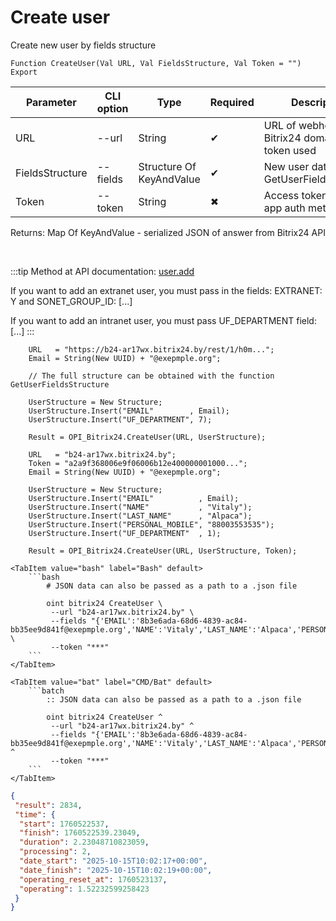 ﻿---
sidebar_position: 3
description: Create user and other functions to work with Bitrix24 in the Open Integration Package, a free open-source integration library for 1C:Enterprise 8, OneScript and CLI
keywords: [1C, 1С, 1С:Enterprise, 1С:Enterprise 8.3, API, Integration, Services, Exchange, OneScript, CLI, Bitrix24]
---


# Create user
 Create new user by fields structure



`Function CreateUser(Val URL, Val FieldsStructure, Val Token = "") Export`

  | Parameter | CLI option | Type | Required | Description |
  |-|-|-|-|-|
  | URL | --url | String | &#x2714; | URL of webhook or a Bitrix24 domain, when token used |
  | FieldsStructure | --fields | Structure Of KeyAndValue | &#x2714; | New user data. See. GetUserFieldsStructure |
  | Token | --token | String | &#x2716; | Access token, when app auth method used |

  
  Returns:  Map Of KeyAndValue - serialized JSON of answer from Bitrix24 API

<br/>

:::tip
Method at API documentation: [user.add](https://dev.1c-bitrix.ru/rest_help/users/user_add.php)

If you want to add an extranet user, you must pass in the fields: EXTRANET: Y and SONET_GROUP_ID: [...]

If you want to add an intranet user, you must pass UF_DEPARTMENT field: [...]
:::
<br/>


```bsl title="1C:Enterprise/OneScript code example"
    URL   = "https://b24-ar17wx.bitrix24.by/rest/1/h0m...";
    Email = String(New UUID) + "@exepmple.org";

    // The full structure can be obtained with the function GetUserFieldsStructure

    UserStructure = New Structure;
    UserStructure.Insert("EMAIL"        , Email);
    UserStructure.Insert("UF_DEPARTMENT", 7);

    Result = OPI_Bitrix24.CreateUser(URL, UserStructure);

    URL   = "b24-ar17wx.bitrix24.by";
    Token = "a2a9f368006e9f06006b12e400000001000...";
    Email = String(New UUID) + "@exepmple.org";

    UserStructure = New Structure;
    UserStructure.Insert("EMAIL"          , Email);
    UserStructure.Insert("NAME"           , "Vitaly");
    UserStructure.Insert("LAST_NAME"      , "Alpaca");
    UserStructure.Insert("PERSONAL_MOBILE", "88003553535");
    UserStructure.Insert("UF_DEPARTMENT"  , 1);

    Result = OPI_Bitrix24.CreateUser(URL, UserStructure, Token);
```
 

 <Tabs>
  
    <TabItem value="bash" label="Bash" default>
        ```bash
            # JSON data can also be passed as a path to a .json file
            
            oint bitrix24 CreateUser \
             --url "b24-ar17wx.bitrix24.by" \
             --fields "{'EMAIL':'8b3e6ada-68d6-4839-ac84-bb35ee9d841f@exepmple.org','NAME':'Vitaly','LAST_NAME':'Alpaca','PERSONAL_MOBILE':'88003553535','UF_DEPARTMENT':'1'}" \
             --token "***"
        ```
    </TabItem>
  
    <TabItem value="bat" label="CMD/Bat" default>
        ```batch
            :: JSON data can also be passed as a path to a .json file
            
            oint bitrix24 CreateUser ^
             --url "b24-ar17wx.bitrix24.by" ^
             --fields "{'EMAIL':'8b3e6ada-68d6-4839-ac84-bb35ee9d841f@exepmple.org','NAME':'Vitaly','LAST_NAME':'Alpaca','PERSONAL_MOBILE':'88003553535','UF_DEPARTMENT':'1'}" ^
             --token "***"
        ```
    </TabItem>
</Tabs>


```json title="Result"
{
 "result": 2834,
 "time": {
  "start": 1760522537,
  "finish": 1760522539.23049,
  "duration": 2.23048710823059,
  "processing": 2,
  "date_start": "2025-10-15T10:02:17+00:00",
  "date_finish": "2025-10-15T10:02:19+00:00",
  "operating_reset_at": 1760523137,
  "operating": 1.52232599258423
 }
}
```
